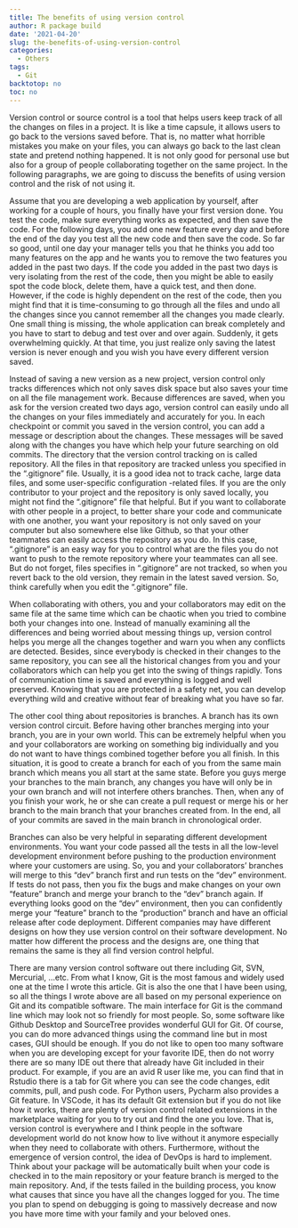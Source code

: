 ```yaml
---
title: The benefits of using version control
author: R package build
date: '2021-04-20'
slug: the-benefits-of-using-version-control
categories:
  - Others
tags:
  - Git
backtotop: no
toc: no
---
```


  Version control or source control is a tool that helps users keep track of all the changes on files in a project. It is like a time capsule, it allows users to go back to the versions saved before. That is, no matter what horrible mistakes you make on your files, you can always go back to the last clean state and pretend nothing happened. It is not only good for personal use but also for a group of people collaborating together on the same project. In the following paragraphs, we are going to discuss the benefits of using version control and the risk of not using it. 

  Assume that you are developing a web application by yourself, after working for a couple of hours, you finally have your first version done. You test the code, make sure everything works as expected, and then save the code. For the following days, you add one new feature every day and before the end of the day you test all the new code and then save the code. So far so good, until one day your manager tells you that he thinks you add too many features on the app and he wants you to remove the two features you added in the past two days. If the code you added in the past two days is very isolating from the rest of the code, then you might be able to easily spot the code block, delete them, have a quick test, and then done. However, if the code is highly dependent on the rest of the code, then you might find that it is time-consuming to go through all the files and undo all the changes since you cannot remember all the changes you made clearly. One small thing is missing, the whole application can break completely and you have to start to debug and test over and over again. Suddenly, it gets overwhelming quickly. At that time, you just realize only saving the latest version is never enough and you wish you have every different version saved. 

  Instead of saving a new version as a new project, version control only tracks differences which not only saves disk space but also saves your time on all the file management work. Because differences are saved, when you ask for the version created two days ago, version control can easily undo all the changes on your files immediately and accurately for you. In each checkpoint or commit you saved in the version control, you can add a message or description about the changes. These messages will be saved along with the changes you have which help your future searching on old commits. The directory that the version control tracking on is called repository. All the files in that repository are tracked unless you specified in the “.gitignore” file. Usually, it is a good idea not to track cache, large data files, and some user-specific configuration -related files. If you are the only contributor to your project and the repository is only saved locally, you might not find the “.gitignore” file that helpful. But if you want to collaborate with other people in a project, to better share your code and communicate with one another, you want your repository is not only saved on your computer but also somewhere else like Github, so that your other teammates can easily access the repository as you do. In this case, “.gitignore” is an easy way for you to control what are the files you do not want to push to the remote repository where your teammates can all see. But do not forget, files specifies in “.gitignore” are not tracked, so when you revert back to the old version, they remain in the latest saved version. So, think carefully when you edit the “.gitignore” file. 
	
  When collaborating with others, you and your collaborators may edit on the same file at the same time which can be chaotic when you tried to combine both your changes into one. Instead of manually examining all the differences and being worried about messing things up, version control helps you merge all the changes together and warn you when any conflicts are detected. Besides, since everybody is checked in their changes to the same repository, you can see all the historical changes from you and your collaborators which can help you get into the swing of things rapidly. Tons of communication time is saved and everything is logged and well preserved. Knowing that you are protected in a safety net, you can develop everything wild and creative without fear of breaking what you have so far. 

  The other cool thing about repositories is branches. A branch has its own version control circuit. Before having other branches merging into your branch, you are in your own world.
This can be extremely helpful when you and your collaborators are working on something big individually and you do not want to have things combined together before you all finish. In this situation, it is good to create a branch for each of you from the same main branch which means you all start at the same state. Before you guys merge your branches to the main branch, any changes you have will only be in your own branch and will not interfere others branches. Then, when any of you finish your work, he or she can create a pull request or merge his or her branch to the main branch that your branches created from. In the end, all of your commits are saved in the main branch in chronological order. 
  
  Branches can also be very helpful in separating different development environments. You want your code passed all the tests in all the low-level development environment before pushing to the production environment where your customers are using. So, you and your collaborators’ branches will merge to this “dev” branch first and run tests on the “dev” environment. If tests do not pass, then you fix the bugs and make changes on your own “feature” branch and merge your branch to the “dev” branch again. If everything looks good on the “dev” environment, then you can confidently merge your “feature” branch to the “production” branch and have an official release after code deployment. Different companies may have different designs on how they use version control on their software development. No matter how different the process and the designs are, one thing that remains the same is they all find version control helpful.

  There are many version control software out there including Git, SVN, Mercurial, …etc. From what I know, Git is the most famous and widely used one at the time I wrote this article. Git is also the one that I have been using, so all the things I wrote above are all based on my personal experience on Git and its compatible software. The main interface for Git is the command line which may look not so friendly for most people. So, some software like Github Desktop and SourceTree provides wonderful GUI for Git. Of course, you can do more advanced things using the command line but in most cases, GUI should be enough. If you do not like to open too many software when you are developing except for your favorite IDE, then do not worry there are so many IDE out there that already have Git included in their product. For example, if you are an avid R user like me, you can find that in Rstudio there is a tab for Git where you can see the code changes, edit commits, pull, and push code. For Python users, Pycharm also provides a Git feature. In VSCode, it has its default Git extension but if you do not like how it works, there are plenty of version control related extensions in the marketplace waiting for you to try out and find the one you love. That is, version control is everywhere and I think people in the software development world do not know how to live without it anymore especially when they need to collaborate with others. Furthermore, without the emergence of version control, the idea of DevOps is hard to implement. Think about your package will be automatically built when your code is checked in to the main repository or your feature branch is merged to the main repository. And, if the tests failed in the building process, you know what causes that since you have all the changes logged for you. The time you plan to spend on debugging is going to massively decrease and now you have more time with your family and your beloved ones.

